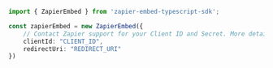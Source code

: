 ```typescript index.ts
import { ZapierEmbed } from 'zapier-embed-typescript-sdk';

const zapierEmbed = new ZapierEmbed({
    // Contact Zapier support for your Client ID and Secret. More details are available [here](https://platform.zapier.com/embed/partner-api).
    clientId: "CLIENT_ID",
    redirectUri: "REDIRECT_URI"
})
```